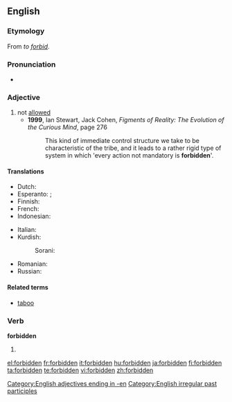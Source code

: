 ==English==
{{wikipedia}}

===Etymology===
From ''to [[forbid]]''.

===Pronunciation===
* {{IPA|/ˈfoɻ.bɪ.dən/}}
*: {{rhymes|ɪdən}}

===Adjective===
{{en-adj}}

# not [[allowed]]
#* '''1999''', Ian Stewart, Jack Cohen, ''Figments of Reality: The Evolution of the Curious Mind'', page 276
#*: This kind of immediate control structure we take to be characteristic of the tribe, and it leads to a rather rigid type of system in which 'every action not mandatory is '''forbidden''''.

====Translations====
{{trans-top|not allowed}}
* Dutch: {{t-|nl|verboden}}
* Esperanto: {{t-|eo|malpermesa}}; {{t-|eo|malpermesita}}
* Finnish: {{t+|fi|kielletty}}
* French: {{t+|fr|interdit}}
* Indonesian: {{t-|id|dilarang}}
{{trans-mid}}
* Italian: {{t+|it|vietato}}
* Kurdish:
*: Sorani: {{t|ku|قه‌ده‌غه‌|tr=qadagha|sc=KUchar}}
* Romanian: {{t-|ro|interzis}}
* Russian: {{t|ru|запрещённый|sc=Cyrl|tr=zapr'eš'ónnyj}}
{{trans-bottom}}

====Related terms====
* [[taboo]]

===Verb===
'''forbidden'''

# {{past participle of|[[forbid]]}}

[[Category:English adjectives ending in -en]]
[[Category:English irregular past participles]]

[[el:forbidden]]
[[fr:forbidden]]
[[it:forbidden]]
[[hu:forbidden]]
[[ja:forbidden]]
[[fi:forbidden]]
[[ta:forbidden]]
[[te:forbidden]]
[[vi:forbidden]]
[[zh:forbidden]]